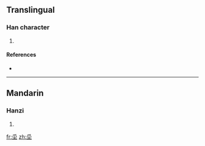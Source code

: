 ==Translingual==

===Han character===
{{Han char|rn=32|rad=土|as=04|sn=7|four=|canj=竹人土 (HOG)}}

# {{defn|Han|sort=土04}}

====References====
* {{Han ref|kx=0226.090|dkj=04942|dj=0461.090|hdz=10423.080|uh=5755|ud=22357}}

----

==Mandarin==

===Hanzi===
{{cmn-hanzi|pin=[[jīng]] ([[jing1]])|wg=ching<sup>1</sup>}}

# {{defn|Mandarin}}

[[fr:坕]]
[[zh:坕]]